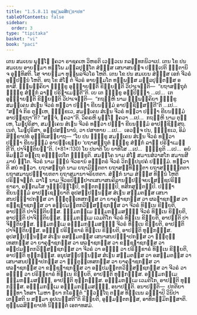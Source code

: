 ```yaml
---
title: "1.5.8.11 ທຸພ຺ພລສິກ຺ຂາປທ"
tableOfContents: false
sidebar:
  order: 3
type: "tipitaka"
basket: "vi"
book: "paci"
---
```



<DynamicBreadcrumb />

<Division number="484" book="paci">

<Paragraph number="1420" book="paci">
ເຕນ ສມເຍນ ພຸທ຺ໂຘ ຠຄວາ ຣາຊຄເຫ ວິຫຣຕິ ເວຬຸວເນ ກລນ຺ທກນິວາເປ. ເຕນ ໂຂ ປນ ສມເຍນ ອາຍສ຺ມາ ທພ຺ໂພ ມລ຺ລປຸຕ຺ໂຕ ສໍຆສ຺ສ ເສນາສນຎ຺ຈ ປຎ຺ຎເປຕິ ຠຕ຺ຕານິ ຈ ອຸທ຺ທິສຕິ. ໂສ ຈາຍສ຺ມາ ທຸພ຺ພລຈີວໂຣ ໂຫຕິ. ເຕນ ໂຂ ປນ ສມເຍນ ສໍຆສ຺ສ ເອກໍ ຈີວຣໍ ອຸປ຺ປນ຺ນໍ ໂຫຕິ. ອຖ ໂຂ ສໍໂຆ ຕໍ ຈີວຣໍ ອາຍສ຺ມໂຕ ທພ຺ພສ຺ສ ມລ຺ລປຸຕ຺ຕສ຺ສ ອທາສິ. ຉພ຺ພຄ຺ຄິຍາ ຠິກ຺ຂູ ອຸຊ຺ຌາຍນ຺ຕິ ຂິຍ຺ຍນ຺ຕິ ວິປາເຈນ຺ຕິ—  “ຍຖາສນ຺ຖຸຕໍ ຠິກ຺ຂູ ສໍຆິກໍ ລາຠໍ ປຣິຓາເມນ຺ຕີ”ຕິ.
</Paragraph>

<Paragraph number="1421" book="paci">
ເຍ ເຕ ຠິກ຺ຂູ ອປ຺ປິຈ຺ຉາ …ເປ…  ເຕ ອຸຊ຺ຌາຍນ຺ຕິ ຂິຍ຺ຍນ຺ຕິ ວິປາເຈນ຺ຕິ—  “ກຖຎ຺ຫິ ນາມ ຉພ຺ພຄ຺ຄິຍາ ຠິກ຺ຂູ ສມຄ຺ເຄນ ສໍເຆນ ຈີວຣໍ ທຕ຺ວາ ປຈ຺ຉາ ຂີຍນຘມ຺ມໍ ອາປຊ຺ຊິສ຺ສນ຺ຕີ”ຕິ …ເປ…  “ສຈ຺ຈໍ ກິຣ ຕຸມ຺ເຫ, ຠິກ຺ຂເວ, ສມຄ຺ເຄນ ສໍເຆນ ຈີວຣໍ ທຕ຺ວາ ປຈ຺ຉາ ຂີຍນຘມ຺ມໍ ອາປຊ຺ຊຖາ”ຕິ? “ສຈ຺ຈໍ, ຠຄວາ”ຕິ. ວິຄຣຫິ ພຸທ຺ໂຘ ຠຄວາ …ເປ…  ກຖຎ຺ຫິ ນາມ ຕຸມ຺ເຫ, ໂມຆປຸຣິສາ, ສມຄ຺ເຄນ ສໍເຆນ ຈີວຣໍ ທຕ຺ວາ ປຈ຺ຉາ ຂີຍນຘມ຺ມໍ ອາປຊ຺ຊິສ຺ສຖ. ເນຕໍ, ໂມຆປຸຣິສາ, ອປ຺ປສນ຺ນານໍ, ວາ ປສາທາຍ …ເປ…  ເອວຎ຺ຈ ປນ, ຠິກ຺ຂເວ, ອິມໍ ສິກ຺ຂາປທໍ ອຸທ຺ທິເສຍ຺ຍາຖ—
</Paragraph>

</Division>
<Division number="485" book="paci">

<Paragraph number="1422" book="paci">
<Emphasis>“ໂຍ ປນ ຠິກ຺ຂຸ ສມຄ຺ເຄນ ສໍເຆນ ຈີວຣໍ ທຕ຺ວາ ປຈ຺ຉາ ຂີຍນຘມ຺ມໍ ອາປຊ຺ເຊຍ຺ຍ ‘ຍຖາສນ຺ຖຸຕໍ ຠິກ຺ຂູ ສໍຆິກໍ ລາຠໍ ປຣິຓາເມນ຺ຕີ’ຕິ, ປາຈິຕ຺ຕິຍນ຺”</Emphasis>ຕິ. (*81*:<Emphasis>130</Emphasis>)
</Paragraph>

</Division>
<Division number="486" book="paci">

<Paragraph number="1423" book="paci">
<Emphasis>ໂຍ ປນາ</Emphasis>ຕິ ໂຍ ຍາທິໂສ …ເປ…  <Emphasis>ຠິກ຺ຂູ</Emphasis>ຕິ …ເປ…  ອຍໍ ອິມສ຺ມິໍ ອຕ຺ເຖ ອຘິປ຺ເປໂຕ ຠິກ຺ຂູຕິ.
</Paragraph>

<Paragraph number="1424" book="paci">
<Emphasis>ສມຄ຺ໂຄ</Emphasis> ນາມ ສໍໂຆ ສມານສໍວາສໂກ ສມານສີມາຍໍ ຐິໂຕ.
</Paragraph>

<Paragraph number="1425" book="paci">
<Emphasis>ຈີວຣໍ</Emphasis> ນາມ ຉນ຺ນໍ ຈີວຣານໍ ອຎ຺ຎຕຣໍ ຈີວຣໍ ວິກປ຺ປນຸປຄໍ ປຈ຺ຉິມໍ.
</Paragraph>

<Paragraph number="1426" book="paci">
<Emphasis>ທຕ຺ວາ</Emphasis>ຕິ ສຍໍ ທຕ຺ວາ.
</Paragraph>

<Paragraph number="1427" book="paci">
<Emphasis>ຍຖາສນ຺ຖຸຕໍ</Emphasis> ນາມ ຍຖາມິຕ຺ຕຕາ ຍຖາສນ຺ທິຏ຺ຐຕາ ຍຖາສມ຺ຠຕ຺ຕຕາ ຍຖາສມານຸປຊ຺ຌາຍກຕາ ຍຖາສມານາຈຣິຍກຕາ.
</Paragraph>

<Paragraph number="1428" book="paci">
<Emphasis>ສໍຆິກໍ</Emphasis> ນາມ ສໍຆສ຺ສ ທິນ຺ນໍ ໂຫຕິ ປຣິຈ຺ຈຕ຺ຕໍ.
</Paragraph>

<Paragraph number="1429" book="paci">
<Emphasis>ລາໂຠ</Emphasis> ນາມ ຈີວຣປິຓ຺ຑປາຕເສນາສນຄິລານປ຺ປຈ຺ຈຍເຠສຊ຺ຊປຣິກ຺ຂາຣາ, ອນ຺ຕມໂສ ຈຸຓ຺ຓປິຓ຺ໂຑປິ, ທນ຺ຕກຏ຺ຐມ຺ປິ, ທສິກສຸຕ຺ຕມ຺ປິ.
</Paragraph>

<Paragraph number="1430" book="paci">
<Emphasis>ປຈ຺ຉາ ຂີຍນຘມ຺ມໍ ອາປຊ຺ເຊຍ຺ຍາ</Emphasis>ຕິ ອຸປສມ຺ປນ຺ນສ຺ສ ສໍເຆນ ສມ຺ມຕສ຺ສ ເສນາສນປຎ຺ຎາປກສ຺ສ ວາ ຠຕ຺ຕຸທ຺ເທສກສ຺ສ ວາ ຍາຄຸຠາຊກສ຺ສ ວາ ຜລຠາຊກສ຺ສ ວາ ຂຊ຺ຊຠາຊກສ຺ສ ວາ ອປ຺ປມຕ຺ຕກວິສ຺ສຊ຺ຊກສ຺ສ ວາ ຈີວຣໍ ທິນ຺ເນ ຂິຍ຺ຍຕິ, ອາປຕ຺ຕິ ປາຈິຕ຺ຕິຍສ຺ສ.
</Paragraph>

</Division>
<Division number="487" book="paci">

<Paragraph number="1431" book="paci">
ຘມ຺ມກມ຺ເມ ຘມ຺ມກມ຺ມສຎ຺ຎີ ຈີວຣໍ ທິນ຺ເນ ຂິຍ຺ຍຕິ, ອາປຕ຺ຕິ ປາຈິຕ຺ຕິຍສ຺ສ. ຘມ຺ມກມ຺ເມ ເວມຕິໂກ ຈີວຣໍ ທິນ຺ເນ ຂິຍ຺ຍຕິ, ອາປຕ຺ຕິ ປາຈິຕ຺ຕິຍສ຺ສ. ຘມ຺ມກມ຺ເມ ອຘມ຺ມກມ຺ມສຎ຺ຎີ ຈີວຣໍ ທິນ຺ເນ ຂິຍ຺ຍຕິ, ອາປຕ຺ຕິ ປາຈິຕ຺ຕິຍສ຺ສ.
</Paragraph>

<Paragraph number="1432" book="paci">
ອຎ຺ຎໍ ປຣິກ຺ຂາຣໍ ທິນ຺ເນ ຂິຍ຺ຍຕິ, ອາປຕ຺ຕິ ທຸກ຺ກຏສ຺ສ. ອຸປສມ຺ປນ຺ນສ຺ສ ສໍເຆນ ອສມ຺ມຕສ຺ສ ເສນາສນປຎ຺ຎາປກສ຺ສ ວາ ຠຕ຺ຕຸທ຺ເທສກສ຺ສ ວາ ຍາຄຸຠາຊກສ຺ສ ວາ ຜລຠາຊກສ຺ສ ວາ ຂຊ຺ຊຠາຊກສ຺ສ ວາ ອປ຺ປມຕ຺ຕກວິສ຺ສຊ຺ຊກສ຺ສ ວາ ຈີວຣໍ ວາ ອຎ຺ຎໍ ວາ ປຣິກ຺ຂາຣໍ ທິນ຺ເນ ຂິຍ຺ຍຕິ, ອາປຕ຺ຕິ ທຸກ຺ກຏສ຺ສ. ອນຸປສມ຺ປນ຺ນສ຺ສ ສໍເຆນ ສມ຺ມຕສ຺ສ ວາ ອສມ຺ມຕສ຺ສ ວາ ເສນາສນປຎ຺ຎາປກສ຺ສ ວາ ຠຕ຺ຕຸທ຺ເທສກສ຺ສ ວາ ຍາຄຸຠາຊກສ຺ສ ວາ ຜລຠາຊກສ຺ສ ວາ ຂຊ຺ຊຠາຊກສ຺ສ ວາ ອປ຺ປມຕ຺ຕກວິສ຺ສຊ຺ຊກສ຺ສ ວາ ຈີວຣໍ ວາ ອຎ຺ຎໍ ວາ ປຣິກ຺ຂາຣໍ ທິນ຺ເນ ຂິຍ຺ຍຕິ, ອາປຕ຺ຕິ ທຸກ຺ກຏສ຺ສ. ອຘມ຺ມກມ຺ເມ ຘມ຺ມກມ຺ມສຎ຺ຎີ, ອາປຕ຺ຕິ ທຸກ຺ກຏສ຺ສ. ອຘມ຺ມກມ຺ເມ ເວມຕິໂກ, ອາປຕ຺ຕິ ທຸກ຺ກຏສ຺ສ. ອຘມ຺ມກມ຺ເມ ອຘມ຺ມກມ຺ມສຎ຺ຎີ, ອນາປຕ຺ຕິ.
</Paragraph>

</Division>
<Division number="488" book="paci">

<Paragraph number="1433" book="paci">
ອນາປຕ຺ຕິ—  ປກຕິຍາ ຉນ຺ທາ ໂທສາ ໂມຫາ ຠຍາ ກໂຣນ຺ຕໍ “ກ຺ວຕ຺ໂຖ ຕສ຺ສ ທິນ຺ເນນ ລທ຺ຘາປິ ວິນິປາເຕສ຺ສຕິ ນ ສມ຺ມາ ອຸປເນສ຺ສຕີ”ຕິ ຂິຍ຺ຍຕິ, ອຸມ຺ມຕ຺ຕກສ຺ສ, ອາທິກມ຺ມິກສ຺ສາຕິ.

</Paragraph>
</Division>

<Paragraph number="1434" type="center" book="paci">
ທຸພ຺ພລສິກ຺ຂາປທໍ ນິຏ຺ຐິຕໍ ເອກາທສມໍ.
</Paragraph>